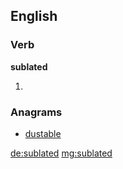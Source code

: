 ==English==

===Verb===
'''sublated'''

# {{past of|sublate}}

===Anagrams===
* [[dustable#English|dustable]]

[[de:sublated]]
[[mg:sublated]]